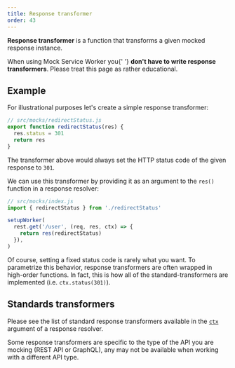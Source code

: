 ```yaml
---
title: Response transformer
order: 43
---
```


**Response transformer** is a function that transforms a given mocked response instance.

<Hint mode="warning">
  When using Mock Service Worker you{' '}
  <strong>don't have to write response transformers</strong>. Please treat this
  page as rather educational.
</Hint>

## Example

For illustrational purposes let's create a simple response transformer:

```js showLineNumbers
// src/mocks/redirectStatus.js
export function redirectStatus(res) {
  res.status = 301
  return res
}
```

The transformer above would always set the HTTP status code of the given response to `301`.

We can use this transformer by providing it as an argument to the `res()` function in a response resolver:

```js showLineNumbers focusedLines=6
// src/mocks/index.js
import { redirectStatus } from './redirectStatus'

setupWorker(
  rest.get('/user', (req, res, ctx) => {
    return res(redirectStatus)
  }),
)
```

Of course, setting a fixed status code is rarely what you want. To parametrize this behavior, response transformers are often wrapped in high-order functions. In fact, this is how all of the standard-transformers are implemented (i.e. `ctx.status(301)`).

## Standards transformers

Please see the list of standard response transformers available in the [`ctx`](/docs/basics/response-resolver/context#standard-context) argument of a response resolver.

<Hint mode="varning">
  Some response transformers are specific to the type of the API you are mocking
  (REST API or GraphQL), any may not be available when working with a different
  API type.
</Hint>
